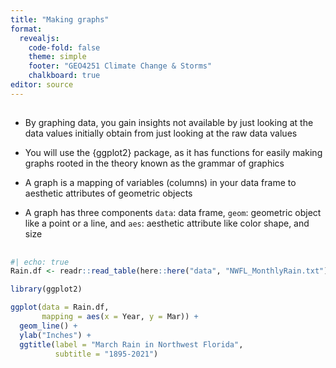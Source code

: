 ```yaml
---
title: "Making graphs"
format: 
  revealjs:
    code-fold: false
    theme: simple
    footer: "GEO4251 Climate Change & Storms"
    chalkboard: true
editor: source
---
```


## 

* By graphing data, you gain insights not available by just looking at the data values initially obtain from just looking at the raw data values

* You will use the {ggplot2} package, as it has functions for easily making graphs rooted in the theory known as the grammar of graphics

* A graph is a mapping of variables (columns) in your data frame to aesthetic attributes of geometric objects

* A graph has three components `data`: data frame, `geom`: geometric object like a point or a line, and `aes`: aesthetic attribute like color shape, and size

##

```r
#| echo: true
Rain.df <- readr::read_table(here::here("data", "NWFL_MonthlyRain.txt"))

library(ggplot2)

ggplot(data = Rain.df, 
       mapping = aes(x = Year, y = Mar)) +
  geom_line() +
  ylab("Inches") +
  ggtitle(label = "March Rain in Northwest Florida",
          subtitle = "1895-2021")
```